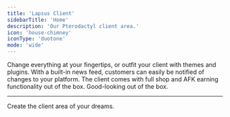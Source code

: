 ```yaml
---
title: 'Lapsus Client'
sidebarTitle: 'Home'
description: 'Our Pterodactyl client area.'
icon: 'house-chimney'
iconType: 'duotone'
mode: 'wide'
---
```


<CardGroup cols={2}>
  <Card title="Customizeable" icon="screwdriver-wrench" iconType="duotone">
    Change everything at your fingertips, or outfit your client with themes and plugins.
  </Card>
    <Card title="Informative" icon="square-exclamation" iconType="duotone">
    With a built-in news feed, customers can easily be notified of changes to your platform.
  </Card>
  <Card title="Monetizeable" icon="circle-dollar" iconType="duotone">
     The client comes with full shop and AFK earning functionality out of the box.
  </Card>
  <Card title="Beautiful" icon="sparkles" iconType="duotone">
    Good-looking out of the box.
  </Card>
</CardGroup>

----
<CardGroup cols={2}>
  <Card title="Quickstart" icon="rocket-launch" iconType="duotone" href="quickstart" horizontal="true">
    Create the client area of your dreams.
  </Card>
</CardGroup>